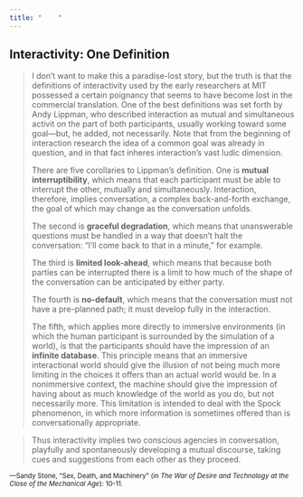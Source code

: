 ```yaml
---
title: "    "
---
```


## Interactivity: One Definition

> I don't want to make this a paradise-lost story, but the truth is that the definitions of interactivity used by the early researchers at MIT possessed a certain poignancy that seems to have become lost in the commercial translation. One of the best definitions was set forth by Andy Lippman, who described interaction as mutual and simultaneous activit on the part of both participants, usually working toward some goal---but, he added, not necessarily. Note that from the beginning of interaction research the idea of a common goal was already in question, and in that fact inheres interaction's vast ludic dimension.
>
> There are five corollaries to Lippman's definition. One is **mutual interruptibility**, which means that each participant must be able to interrupt the other, mutually and simultaneously. Interaction, therefore, implies conversation, a complex back-and-forth exchange, the goal of which may change as the conversation unfolds.
>
> The second is **graceful degradation**, which means that unanswerable questions must be handled in a way that doesn't halt the conversation: "I'll come back to that in a minute," for example.
>
> The third is **limited look-ahead**, which means that because both parties can be interrupted there is a limit to how much of the shape of the conversation can be anticipated by either party.
>
> The fourth is **no-default**, which means that the conversation must not have a pre-planned path; it must develop fully in the interaction.
>
> The fifth, which applies more directly to immersive environments (in which the human participant is surrounded by the simulation of a world), is that the participants should have the impression of an **infinite database**. This principle means that an immersive interactional world should give the illusion of not being much more limiting in the choices it offers than an actual world would be. In a nonimmersive context, the machine should give the impression of having about as much knowledge of the world as you do, but not necessarily more. This limitation is intended to deal with the Spock phenomenon, in which more information is sometimes offered than is conversationally appropriate.

> Thus interactivity implies two conscious agencies in conversation, playfully and spontaneously developing a mutual discourse, taking cues and suggestions from each other as they proceed.

<small>---Sandy Stone, "Sex, Death, and Machinery" (in *The War of Desire and Technology at the Close of the Mechanical Age*): 10-11.</small>
